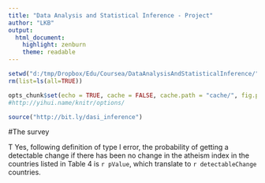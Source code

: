 ```yaml
---
title: "Data Analysis and Statistical Inference - Project"
author: "LKB"
output: 
  html_document: 
    highlight: zenburn
    theme: readable
---
```


```r
setwd("d:/tmp/Dropbox/Edu/Coursea/DataAnalysisAndStatisticalInference/")
rm(list=ls(all=TRUE))

opts_chunk$set(echo = TRUE, cache = FALSE, cache.path = "cache/", fig.path = "figure/", warning = FALSE)
#http://yihui.name/knitr/options/

source("http://bit.ly/dasi_inference")
```


#The survey

T
Yes, following definition of type I error, the probability of getting a detectable change if there has been no change in the atheism index in the countries listed in Table 4 is `r pValue`, which translate to `r detectableChange` countries.

